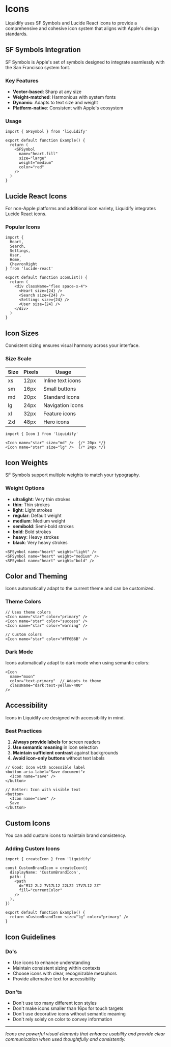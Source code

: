 # Icons

Liquidify uses SF Symbols and Lucide React icons to provide a comprehensive and cohesive icon system that aligns with Apple's design standards.

## SF Symbols Integration

SF Symbols is Apple's set of symbols designed to integrate seamlessly with the San Francisco system font.

### Key Features

- **Vector-based**: Sharp at any size
- **Weight-matched**: Harmonious with system fonts
- **Dynamic**: Adapts to text size and weight
- **Platform-native**: Consistent with Apple's ecosystem

### Usage
```tsx
import { SFSymbol } from 'liquidify'

export default function Example() {
  return (
    <SFSymbol 
      name="heart.fill" 
      size="large" 
      weight="medium"
      color="red"
    />
  )
}
```

## Lucide React Icons

For non-Apple platforms and additional icon variety, Liquidify integrates Lucide React icons.

### Popular Icons
```tsx
import { 
  Heart, 
  Search, 
  Settings, 
  User,
  Home,
  ChevronRight
} from 'lucide-react'

export default function IconList() {
  return (
    <div className="flex space-x-4">
      <Heart size={24} />
      <Search size={24} />
      <Settings size={24} />
      <User size={24} />
    </div>
  )
}
```

## Icon Sizes

Consistent sizing ensures visual harmony across your interface.

### Size Scale
| Size   | Pixels | Usage              |
|--------|--------|--------------------|
| xs     | 12px   | Inline text icons  |
| sm     | 16px   | Small buttons      |
| md     | 20px   | Standard icons     |
| lg     | 24px   | Navigation icons   |
| xl     | 32px   | Feature icons      |
| 2xl    | 48px   | Hero icons         |

```tsx
import { Icon } from 'liquidify'

<Icon name="star" size="md" />  {/* 20px */}
<Icon name="star" size="lg" />  {/* 24px */}
```

## Icon Weights

SF Symbols support multiple weights to match your typography.

### Weight Options
- **ultralight**: Very thin strokes
- **thin**: Thin strokes
- **light**: Light strokes
- **regular**: Default weight
- **medium**: Medium weight
- **semibold**: Semi-bold strokes
- **bold**: Bold strokes
- **heavy**: Heavy strokes
- **black**: Very heavy strokes

```tsx
<SFSymbol name="heart" weight="light" />
<SFSymbol name="heart" weight="medium" />
<SFSymbol name="heart" weight="bold" />
```

## Color and Theming

Icons automatically adapt to the current theme and can be customized.

### Theme Colors
```tsx
// Uses theme colors
<Icon name="star" color="primary" />
<Icon name="star" color="success" />
<Icon name="star" color="warning" />

// Custom colors
<Icon name="star" color="#FF6B6B" />
```

### Dark Mode
Icons automatically adapt to dark mode when using semantic colors:

```tsx
<Icon 
  name="moon" 
  color="text-primary"  // Adapts to theme
  className="dark:text-yellow-400" 
/>
```

## Accessibility

Icons in Liquidify are designed with accessibility in mind.

### Best Practices
1. **Always provide labels** for screen readers
2. **Use semantic meaning** in icon selection
3. **Maintain sufficient contrast** against backgrounds
4. **Avoid icon-only buttons** without text labels

```tsx
// Good: Icon with accessible label
<button aria-label="Save document">
  <Icon name="save" />
</button>

// Better: Icon with visible text
<button>
  <Icon name="save" />
  Save
</button>
```

## Custom Icons

You can add custom icons to maintain brand consistency.

### Adding Custom Icons
```tsx
import { createIcon } from 'liquidify'

const CustomBrandIcon = createIcon({
  displayName: 'CustomBrandIcon',
  path: (
    <path 
      d="M12 2L2 7V17L12 22L22 17V7L12 2Z" 
      fill="currentColor"
    />
  ),
})

export default function Example() {
  return <CustomBrandIcon size="lg" color="primary" />
}
```

## Icon Guidelines

### Do's
- Use icons to enhance understanding
- Maintain consistent sizing within contexts
- Choose icons with clear, recognizable metaphors
- Provide alternative text for accessibility

### Don'ts
- Don't use too many different icon styles
- Don't make icons smaller than 16px for touch targets
- Don't use decorative icons without semantic meaning
- Don't rely solely on color to convey information

---

*Icons are powerful visual elements that enhance usability and provide clear communication when used thoughtfully and consistently.*
